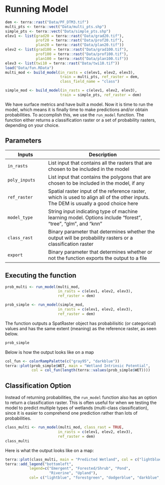 # Running Model {.unnumbered}

```r
dem <- terra::rast("Data/PF_DTM3.tif")
multi_pts <- terra::vect("Data/multi_pts.shp")
simple_pts <- terra::vect("Data/simple_pts.shp")
elev1 <- list(grad20 = terra::rast("Data/grad20.tif"),
              prof20 = terra::rast("Data/prof20.tif"),
              plan20 = terra::rast("Data/plan20.tif"))
elev2 <- list(grad100 = terra::rast("Data/grad100.tif"),
              prof100 = terra::rast("Data/prof100.tif"),
              plan100 = terra::rast("Data/plan100.tif"))
elev3 <- list(twi10 = terra::rast("Data/twi10.tif"))
load("Data/fun.RData")
multi_mod <- build_model(in_rasts = c(elev1, elev2, elev3),
                         train = multi_pts, ref_raster = dem,
                         class_field_name = "class")

simple_mod <- build_model(in_rasts = c(elev1, elev2, elev3),
                         train = simple_pts, ref_raster = dem)
```

We have surface metrics and have built a model. Now it is time to run the model, which means it is finally time to make predictions and/or obtain probabilities. To accomplish this, we use the `run_model` function. The function either returns a classification raster or a set of probability rasters, depending on your choice.

## Parameters

| Inputs        | Description                                                                                                                         |
|-------------------|-----------------------------------------------------|
| `in_rasts`    | List input that contains all the rasters that are chosen to be included in the model                                                |
| `poly_inputs` | List input that contains the polygons that are chosen to be included in the model, if any                                           |
| `ref_raster`  | Spatial raster input of the reference raster, which is used to align all of the other inputs. The DEM is usually a good choice here |
| `model_type`  | String input indicating type of machine learning model. Options include "forest", "tree", "glm", and "knn"                          |
| `class_rast`  | Binary parameter that determines whether the output will be probability rasters or a classification raster                          |
| `export`      | Binary parameter that determines whether or not the function exports the output to a file                                           |

## Executing the function

```r
prob_multi <- run_model(multi_mod, 
                        in_rasts = c(elev1, elev2, elev3),
                        ref_raster = dem)

prob_simple <- run_model(simple_mod, 
                        in_rasts = c(elev1, elev2, elev3),
                        ref_raster = dem)

```

The function outputs a SpatRaster object has probabilisitic (or categorical) values and has the same extent (meaning) as the reference raster, as seen below.\

```r
prob_simple
```

Below is how the output looks like on a map

```r
col_fun <- colorRampPalette(c("gray95", "darkblue"))
terra::plot(prob_simple$WET, main = "Wetland Intrinsic Potential",
            col = col_fun(length(terra::values(prob_simple$WET))))
```

## Classification Option

Instead of returning probabilities, the `run_model` function also has an option to return a classification raster. This is often useful for when we testing the model to predict multiple types of wetlands (multi-class classification), since it is easier to comprehend one prediction rather than lots of probabilities.

```r
class_multi <- run_model(multi_mod, class_rast = TRUE,
                        in_rasts = c(elev1, elev2, elev3),
                        ref_raster = dem)
class_multi
```

Here is what the output looks like on a map:

```r
terra::plot(class_multi, main = "Predicted Wetland", col = c("lightblue", "forestgreen", "dodgerblue", "darkblue", "wheat"), legend = FALSE)
terra::add_legend("bottomleft",
           legend=c("Emergent", "Forested/Shrub", "Pond",
                    "Riverine", "Upland"),
           col= c("lightblue", "forestgreen", "dodgerblue", "darkblue", "wheat"), cex = 0.8, lwd = 2)
```

